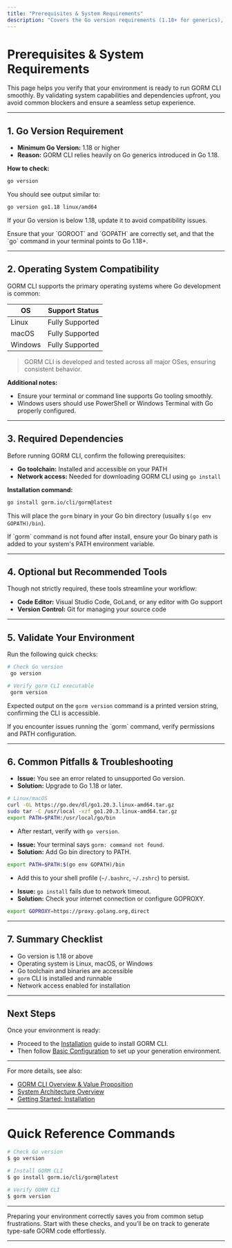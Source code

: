 ```yaml
---
title: "Prerequisites & System Requirements"
description: "Covers the Go version requirements (1.18+ for generics), operating system compatibility, and any dependencies you may need before running GORM CLI. Ensures users validate their environments in advance and anticipate any blockers."
---
```


# Prerequisites & System Requirements

This page helps you verify that your environment is ready to run GORM CLI smoothly. By validating system capabilities and dependencies upfront, you avoid common blockers and ensure a seamless setup experience.

---

## 1. Go Version Requirement

- **Minimum Go Version:** 1.18 or higher
- **Reason:** GORM CLI relies heavily on Go generics introduced in Go 1.18.

**How to check:**

```bash
go version
```
You should see output similar to:

```bash
go version go1.18 linux/amd64
```

If your Go version is below 1.18, update it to avoid compatibility issues.

<Tip>
Ensure that your `GOROOT` and `GOPATH` are correctly set, and that the `go` command in your terminal points to Go 1.18+.
</Tip>

---

## 2. Operating System Compatibility

GORM CLI supports the primary operating systems where Go development is common:

| OS        | Support Status |
|-----------|---------------|
| Linux     | Fully Supported |
| macOS     | Fully Supported |
| Windows   | Fully Supported |


> GORM CLI is developed and tested across all major OSes, ensuring consistent behavior.

**Additional notes:**
- Ensure your terminal or command line supports Go tooling smoothly.
- Windows users should use PowerShell or Windows Terminal with Go properly configured.

---

## 3. Required Dependencies

Before running GORM CLI, confirm the following prerequisites:

- **Go toolchain:** Installed and accessible on your PATH
- **Network access:** Needed for downloading GORM CLI using `go install`

**Installation command:**

```bash
go install gorm.io/cli/gorm@latest
```

This will place the `gorm` binary in your Go bin directory (usually `$(go env GOPATH)/bin`).

<Tip>
If `gorm` command is not found after install, ensure your Go binary path is added to your system's PATH environment variable.
</Tip>

---

## 4. Optional but Recommended Tools

Though not strictly required, these tools streamline your workflow:

- **Code Editor:** Visual Studio Code, GoLand, or any editor with Go support
- **Version Control:** Git for managing your source code

---

## 5. Validate Your Environment

Run the following quick checks:

```bash
# Check Go version
 go version

# Verify gorm CLI executable
 gorm version
```

Expected output on the `gorm version` command is a printed version string, confirming the CLI is accessible.

<Tip>
If you encounter issues running the `gorm` command, verify permissions and PATH configuration.
</Tip>

---

## 6. Common Pitfalls & Troubleshooting

<AccordionGroup title="Common Setup Issues">
<Accordion title="Go version is too low or not found">

- **Issue:** You see an error related to unsupported Go version.
- **Solution:** Upgrade to Go 1.18 or later.

```bash
# Linux/macOS
curl -OL https://go.dev/dl/go1.20.3.linux-amd64.tar.gz
sudo tar -C /usr/local -xzf go1.20.3.linux-amd64.tar.gz
export PATH=$PATH:/usr/local/go/bin
```

- After restart, verify with `go version`.

</Accordion>
<Accordion title="`gorm` command not recognized after installation">

- **Issue:** Your terminal says `gorm: command not found`.
- **Solution:** Add Go bin directory to PATH.

```bash
export PATH=$PATH:$(go env GOPATH)/bin
```

- Add this to your shell profile (`~/.bashrc`, `~/.zshrc`) to persist.

</Accordion>
<Accordion title="Network or Proxy Issues when Installing">

- **Issue:** `go install` fails due to network timeout.
- **Solution:** Check your internet connection or configure GOPROXY.

```bash
export GOPROXY=https://proxy.golang.org,direct
```

</Accordion>
</AccordionGroup>

---

## 7. Summary Checklist

- Go version is 1.18 or above
- Operating system is Linux, macOS, or Windows
- Go toolchain and binaries are accessible
- `gorm` CLI is installed and runnable
- Network access enabled for installation

---

## Next Steps

Once your environment is ready:

- Proceed to the [Installation](../setup-prerequisites-installation/installation.md) guide to install GORM CLI.
- Then follow [Basic Configuration](../configuration-first-usage/basic-configuration.md) to set up your generation environment.


---

For more details, see also:

- [GORM CLI Overview & Value Proposition](../../overview/product-intro/value-proposition.md)
- [System Architecture Overview](../../overview/architecture-core-concepts/system-architecture.md)
- [Getting Started: Installation](../setup-prerequisites-installation/installation.md)



---

# Quick Reference Commands

```bash
# Check Go version
$ go version

# Install GORM CLI
$ go install gorm.io/cli/gorm@latest

# Verify GORM CLI
$ gorm version
```



---

<Tip>
Preparing your environment correctly saves you from common setup frustrations. Start with these checks, and you’ll be on track to generate type-safe GORM code effortlessly.
</Tip>


---
